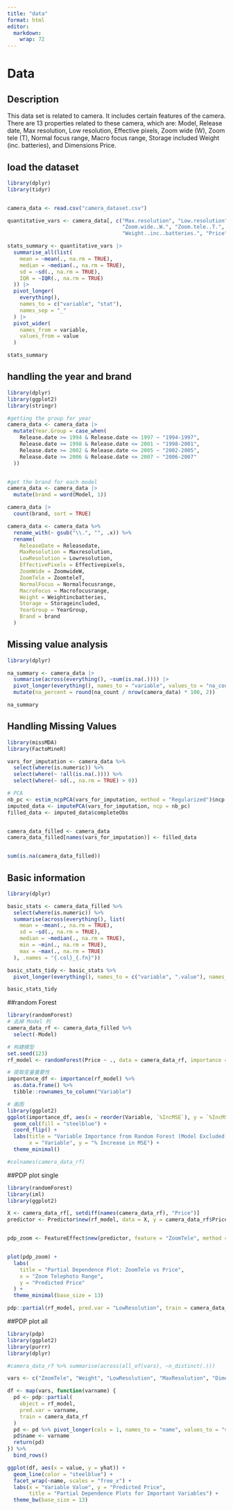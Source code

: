 ```yaml
---
title: "data"
format: html
editor: 
  markdown: 
    wrap: 72
---
```


# Data

## Description

This data set is related to camera. It includes certain features of the
camera. There are 13 properties related to these camera, which are:
Model, Release date, Max resolution, Low resolution, Effective pixels,
Zoom wide (W), Zoom tele (T), Normal focus range, Macro focus range,
Storage included Weight (inc. batteries), and Dimensions Price.\

## load the dataset

```r
library(dplyr)
library(tidyr)


camera_data <- read.csv("camera_dataset.csv")

quantitative_vars <- camera_data[, c("Max.resolution", "Low.resolution", "Effective.pixels", 
                                     "Zoom.wide..W.", "Zoom.tele..T.", "Normal.focus.range", 
                                     "Weight..inc..batteries.", "Price")]

stats_summary <- quantitative_vars |>
  summarise_all(list(
    mean = ~mean(., na.rm = TRUE),
    median = ~median(., na.rm = TRUE),
    sd = ~sd(., na.rm = TRUE),
    IQR = ~IQR(., na.rm = TRUE)
  )) |>
  pivot_longer(
    everything(),
    names_to = c("variable", "stat"),
    names_sep = "_"
  ) |>
  pivot_wider(
    names_from = variable,
    values_from = value
  )

stats_summary

```

## handling the year and brand

```r
library(dplyr)
library(ggplot2)
library(stringr)

#getting the group for year
camera_data <- camera_data |>
  mutate(Year.Group = case_when(
    Release.date >= 1994 & Release.date <= 1997 ~ "1994-1997",
    Release.date >= 1998 & Release.date <= 2001 ~ "1998-2001",
    Release.date >= 2002 & Release.date <= 2005 ~ "2002-2005",
    Release.date >= 2006 & Release.date <= 2007 ~ "2006-2007"
  ))


#get the brand for each model
camera_data <- camera_data |>
  mutate(brand = word(Model, 1))

camera_data |>
  count(brand, sort = TRUE)

camera_data <- camera_data %>%
  rename_with(~ gsub("\\.", "", .x)) %>%
  rename(
    ReleaseDate = Releasedate,
    MaxResolution = Maxresolution,
    LowResolution = Lowresolution,
    EffectivePixels = Effectivepixels,
    ZoomWide = ZoomwideW,
    ZoomTele = ZoomteleT,
    NormalFocus = Normalfocusrange,
    MacroFocus = Macrofocusrange,
    Weight = Weightincbatteries,
    Storage = Storageincluded,
    YearGroup = YearGroup,
    Brand = brand
  )

```

## Missing value analysis

```r
library(dplyr)

na_summary <- camera_data |>
  summarise(across(everything(), ~sum(is.na(.)))) |>
  pivot_longer(everything(), names_to = "variable", values_to = "na_count") |>
  mutate(na_percent = round(na_count / nrow(camera_data) * 100, 2))

na_summary

```
## Handling Missing Values
```r
library(missMDA)
library(FactoMineR)

vars_for_imputation <- camera_data %>%
  select(where(is.numeric)) %>%
  select(where(~ !all(is.na(.)))) %>%
  select(where(~ sd(., na.rm = TRUE) > 0))

# PCA
nb_pc <- estim_ncpPCA(vars_for_imputation, method = "Regularized")$ncp
imputed_data <- imputePCA(vars_for_imputation, ncp = nb_pc)
filled_data <- imputed_data$completeObs


camera_data_filled <- camera_data
camera_data_filled[names(vars_for_imputation)] <- filled_data


sum(is.na(camera_data_filled))

```


## Basic information
```r
library(dplyr)

basic_stats <- camera_data_filled %>%
  select(where(is.numeric)) %>%
  summarise(across(everything(), list(
    mean = ~mean(., na.rm = TRUE),
    sd = ~sd(., na.rm = TRUE),
    median = ~median(., na.rm = TRUE),
    min = ~min(., na.rm = TRUE),
    max = ~max(., na.rm = TRUE)
  ), .names = "{.col}_{.fn}"))

basic_stats_tidy <- basic_stats %>%
  pivot_longer(everything(), names_to = c("variable", ".value"), names_sep = "_")

basic_stats_tidy
```

##random Forest
```r
library(randomForest)
# 去掉 Model 列
camera_data_rf <- camera_data_filled %>%
  select(-Model)

# 构建模型
set.seed(123)
rf_model <- randomForest(Price ~ ., data = camera_data_rf, importance = TRUE)

# 提取变量重要性
importance_df <- importance(rf_model) %>%
  as.data.frame() %>%
  tibble::rownames_to_column("Variable")

# 画图
library(ggplot2)
ggplot(importance_df, aes(x = reorder(Variable, `%IncMSE`), y = `%IncMSE`)) +
  geom_col(fill = "steelblue") +
  coord_flip() +
  labs(title = "Variable Importance from Random Forest (Model Excluded)",
       x = "Variable", y = "% Increase in MSE") +
  theme_minimal()

#colnames(camera_data_rf)

```

##PDP plot single
```r

library(randomForest)
library(iml)
library(ggplot2)

X <- camera_data_rf[, setdiff(names(camera_data_rf), "Price")]
predictor <- Predictor$new(rf_model, data = X, y = camera_data_rf$Price)


pdp_zoom <- FeatureEffect$new(predictor, feature = "ZoomTele", method = "pdp")


plot(pdp_zoom) +
  labs(
    title = "Partial Dependence Plot: ZoomTele vs Price",
    x = "Zoom Telephoto Range",
    y = "Predicted Price"
  ) +
  theme_minimal(base_size = 13)

pdp::partial(rf_model, pred.var = "LowResolution", train = camera_data_rf) %>% head()
```

##PDP plot all 
```r
library(pdp)
library(ggplot2)
library(purrr)
library(dplyr)

#camera_data_rf %>% summarise(across(all_of(vars), ~n_distinct(.)))

vars <- c("ZoomTele", "Weight", "LowResolution", "MaxResolution", "Dimensions", "ReleaseDate", "ZoomWide", "EffectivePixels", "MacroFocus", "NormalFocus")

df <- map(vars, function(varname) {
  pd <- pdp::partial(
    object = rf_model, 
    pred.var = varname, 
    train = camera_data_rf
  )
  pd <- pd %>% pivot_longer(cols = 1, names_to = "name", values_to = "value")
  pd$name <- varname
  return(pd)
}) %>%
  bind_rows()

ggplot(df, aes(x = value, y = yhat)) +
  geom_line(color = "steelblue") +
  facet_wrap(~name, scales = "free_x") +
  labs(x = "Variable Value", y = "Predicted Price", 
       title = "Partial Dependence Plots for Important Variables") +
  theme_bw(base_size = 13)
```